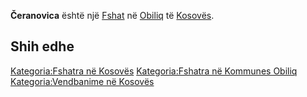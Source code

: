 {{Fshat në Kosovës
 | Emri                = Čeranovica
| srp_N_name = Čeranovica
| srp_N_FULL_NAME_RO = Čeranovica
| srp_N_FULL_NAME_ND_RO = Ceranovica
| srp_N_SORT_NAME_RG = CERANOVICA
| srp_N_FULL_NAME_RG = Čeranovica
| srp_N_FULL_NAME_ND_RG = Ceranovica

 | Emri (Rasa dhanore) = 
 | Figura              = 
 | Shteti              = Kosovo
 | Komuna              = Obiliq
 | Kodi postar         = 
 | Sipërfaqja          = 

 | Popullsia           = 

 | Regj. i popullsisë  = 
 | Dend. e popullsisë  = 
 | Faqja zyrtare       = 
 <!--- Koordinatat ----> 
 | Gjerësia            = 42.583056
 | Gjatësia            = 21.457222
 | Lartësia            = 
}}
'''Čeranovica''' është një [[Fshat]] në [[Obiliq]] të [[Kosovës]].

<!-- == Gjeografia == -->
<!-- == Historia == -->
<!-- == Demografia == -->
== Shih edhe ==
{{Komuna Obiliq}}
{{Kosovo-Administrata-Cung}}

[[Kategoria:Fshatra në Kosovës]]
[[Kategoria:Fshatra në Kommunes Obiliq]]
[[Kategoria:Vendbanime në Kosovës]]